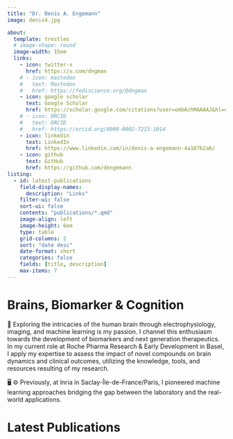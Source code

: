```yaml
---
title: "Dr. Denis A. Engemann"
image: denis4.jpg

about: 
  template: trestles
  # image-shape: round
  image-width: 15em
  links:
    - icon: twitter-x
      href: https://x.com/dngman
    # - icon: mastodon
    #   text: Mastodon
    #   href: https://fediscience.org/@dngman
    - icon: google scholar
      text: Google Scholar
      href: https://scholar.google.com/citations?user=ombAzhMAAAAJ&hl=en&oi=ao
    # - icon: ORCID
    #   text: ORCID
    #   href: https://orcid.org/0000-0002-7223-1014
    - icon: linkedin
      text: LinkedIn
      href: https://www.linkedin.com/in/denis-a-engemann-4a107b2a6/
    - icon: github
      text: GitHub
      href: https://github.com/dengemann 
listing: 
  - id: latest-publications
    field-display-names:
      description: "Links"
    filter-ui: false
    sort-ui: false
    contents: "publications/*.qmd"
    image-align: left
    image-height: 6em
    type: table
    grid-columns: 2
    sort: "date desc"
    date-format: short
    categories: false
    fields: [title, description]
    max-items: 7
---
```


# Brains, Biomarker & Cognition

:::{#hero-heading}

🧠 Exploring the intricacies of the human brain through electrophysiology, imaging, and machine learning is my passion. I channel this enthusiasm towards the development of biomarkers and next generation therapeutics. In my current role at Roche Pharma Research & Early Development in Basel, I apply my expertise to assess the impact of novel compounds on brain dynamics and clinical outcomes, utilizing the knowledge, tools, and resources resulting of my research.

🖥️ ⚙ Previously, at Inria in Saclay-Île-de-France/Paris, I pioneered machine learning approaches bridging the gap between the laboratory and the real-world applications.

:::

# Latest Publications

:::{#latest-publications}
:::
